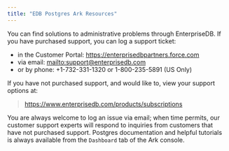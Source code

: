 ```yaml
---
title: "EDB Postgres Ark Resources"
---
```


<div id="ark_resources" class="registered_link"></div>


You can find solutions to administrative problems through EnterpriseDB. If you have purchased support, you can log a support ticket:

  - in the Customer Portal: <https://enterprisedbpartners.force.com>
  - via email: [mailto:support@enterprisedb.com](mailto:support@enterprisedb.com)
  - or by phone: +1-732-331-1320 or 1-800-235-5891 (US Only)

If you have not purchased support, and would like to, view your support options at:

> <https://www.enterprisedb.com/products/subscriptions>

You are always welcome to log an issue via email; when time permits, our customer support experts will respond to inquiries from customers that have not purchased support. Postgres documentation and helpful tutorials is always available from the `Dashboard` tab of the Ark console.
